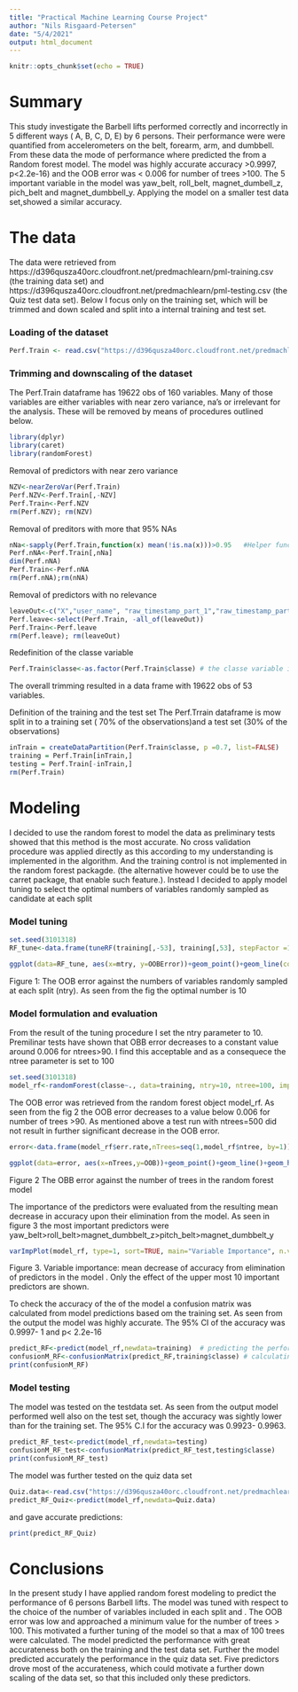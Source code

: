 ```yaml
---
title: "Practical Machine Learning Course Project"
author: "Nils Risgaard-Petersen"
date: "5/4/2021"
output: html_document
---
```


```r
knitr::opts_chunk$set(echo = TRUE)
```
# Summary
This study investigate the Barbell lifts performed correctly and incorrectly in 5 different ways ( A, B, C, D, E) by   6 persons. Their performance were  were quantified from accelerometers on the belt, forearm, arm, and dumbbell. From these data the mode of performance where predicted the from a Random forest model. The model was highly accurate accuracy >0.9997, p<2.2e-16) and the OOB error was < 0.006 for number of trees >100. The 5 important variable in the model was yaw_belt, roll_belt, magnet_dumbell_z, pich_belt  and magnet_dumbbell_y. Applying the model on a smaller test data set,showed a similar accuracy.    

# The data 

The data were retrieved from https://d396qusza40orc.cloudfront.net/predmachlearn/pml-training.csv   (the training data set)  and  https://d396qusza40orc.cloudfront.net/predmachlearn/pml-testing.csv (the Quiz test data set). Below I focus only on the training set, which will be trimmed and down scaled and split into a internal training and test set.  

### Loading of the dataset
```r
Perf.Train <- read.csv("https://d396qusza40orc.cloudfront.net/predmachlearn/pml-training.csv")
```

### Trimming and downscaling of the dataset

The Perf.Train dataframe has 19622 obs of 160 variables. Many of those variables are either variables with near zero variance, na's or irrelevant for the analysis. These will be removed by means of procedures outlined below.

```r
library(dplyr)
library(caret)
library(randomForest)

```


Removal of predictors with near zero variance


```r
NZV<-nearZeroVar(Perf.Train)
Perf.NZV<-Perf.Train[,-NZV]
Perf.Train<-Perf.NZV
rm(Perf.NZV); rm(NZV)

```

Removal of preditors with more that 95% NAs 

```r
nNa<-sapply(Perf.Train,function(x) mean(!is.na(x)))>0.95   #Helper function  
Perf.nNA<-Perf.Train[,nNa]
dim(Perf.nNA)
Perf.Train<-Perf.nNA
rm(Perf.nNA);rm(nNA)
```


Removal of predictors with no relevance

```r
leaveOut<-c("X","user_name", "raw_timestamp_part_1","raw_timestamp_part_2", "cvtd_timestamp" , "num_window" ) 
Perf.leave<-select(Perf.Train, -all_of(leaveOut))
Perf.Train<-Perf.leave
rm(Perf.leave); rm(leaveOut)

```

Redefinition of  the classe variable


```r
Perf.Train$classe<-as.factor(Perf.Train$classe) # the classe variable is defined as a factor,otherwise ther will be problems with the randomforest method.
```

The overall trimming resulted in a data frame with 19622 obs of 53 variables.


Definition of the training and the test set
The Perf.Trrain dataframe is mow split in to a training set ( 70% of the observations)and a test set (30% of the observations)


```r
inTrain = createDataPartition(Perf.Train$classe, p =0.7, list=FALSE)
training = Perf.Train[inTrain,]
testing = Perf.Train[-inTrain,]
rm(Perf.Train)
```

# Modeling

I decided to use the random forest to model the data as preliminary tests showed that this method is the most accurate. No cross validation procedure was applied directly as this according to my understanding is implemented in the algorithm.  And the training control is not implemented in the random forest packagde.  (the alternative however could be to use the carret package, that enable such feature.).  Instead I decided to apply model tuning to select the optimal numbers of variables randomly sampled as candidate at each split


### Model tuning

```r
set.seed(3101318)
RF_tune<-data.frame(tuneRF(training[,-53], training[,53], stepFactor =1.5, improve=1e-5, ntree=500, plot=FALSE ))
```


```r

ggplot(data=RF_tune, aes(x=mtry, y=OOBError))+geom_point()+geom_line(col="red")
```

Figure 1: The OOB error against the numbers of variables randomly sampled at each split (ntry). As seen from the fig the optimal number is 10

### Model formulation and evaluation

From the result of the tuning procedure I set the ntry parameter to 10. Premilinar tests have shown that OBB error decreases to a constant value around 0.006 for ntrees>90. I find this acceptable and as a consequece the ntree parameter is set to 100

```r
set.seed(3101318)
model_rf<-randomForest(classe~., data=training, ntry=10, ntree=100, importance=TRUE) # The tuned model
```

The OOB error was retrieved from the random forest object model_rf. As seen from the fig 2 the OOB error decreases to a value below 0.006 for number of trees >90. As mentioned above a test run with ntrees=500 did not result in further significant decrease in the OOB error. 


```r

error<-data.frame(model_rf$err.rate,nTrees=seq(1,model_rf$ntree, by=1))

ggplot(data=error, aes(x=nTrees,y=OOB))+geom_point()+geom_line()+geom_hline(yintercept=0.006, col="red")
```

Figure 2 The OBB error against the number of trees in the random forest model


The importance of the predictors were evaluated from the resulting mean decrease in accuracy upon their elimination from the model. As seen in figure 3 the most important predictors were yaw_belt>roll_belt>magnet_dumbbelt_z>pitch_belt>magnet_dumbbelt_y



```r

varImpPlot(model_rf, type=1, sort=TRUE, main="Variable Importance", n.var=10) 

```

Figure 3. Variable importance: mean decrease of accuracy from elimination of predictors in the model . Only the effect of the upper most 10 important predictors are shown.



To check the accuracy of the of the model a confusion matrix was calculated from model predictions based om the training set.
As seen from the output the model was highly accurate. The 95% CI of the accuracy was 0.9997- 1 and p< 2.2e-16 

```r
predict_RF<-predict(model_rf,newdata=training)  # predicting the performance from the model
confusionM_RF<-confusionMatrix(predict_RF,training$classe) # calculating the confusion matrix
print(confusionM_RF)
```

### Model testing

The model was tested on the testdata set. As seen from the output model performed well also on the test set, though the accuracy was sightly lower than for the training set. The 95% C.I for the accuracy was 0.9923- 0.9963.

```r
predict_RF_test<-predict(model_rf,newdata=testing)
confusionM_RF_test<-confusionMatrix(predict_RF_test,testing$classe)
print(confusionM_RF_test)
```


The model was further tested on the quiz data set

```r
Quiz.data<-read.csv("https://d396qusza40orc.cloudfront.net/predmachlearn/pml-testing.csv")
predict_RF_Quiz<-predict(model_rf,newdata=Quiz.data)

```

and gave accurate predictions:

```r
print(predict_RF_Quiz)
```



# Conclusions

In the present study I have applied random forest modeling to predict the performance of 6 persons Barbell lifts.
The model was tuned with respect to the choice of the number of  variables included in each split and . The OOB error was low and approached a minimum value for the number of trees > 100. This  motivated a further tuning of the model so that a max of 100 trees were calculated. The model predicted the performance with great accurateness both on the training and the test data set.  Further the model predicted accurately the performance in the quiz data set.  Five predictors drove most of the accurateness, which could motivate a further down scaling of the data set, so that this included only these predictors.    

